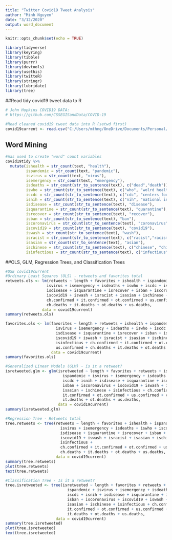 ```yaml
---
title: "Twitter Covid19 Tweet Analysis"
author: "Minh Nguyen"
date: "3/12/2020"
output: word_document
---
```


```r
knitr::opts_chunk$set(echo = TRUE)
```

```r
library(tidyverse)
library(keyring)
library(tibble)
library(purrr)
library(devtools)
library(usethis)
library(twitteR)
library(stringr)
library(lubridate)
library(tree)
```

##Read tidy covid19 tweet data to R 
```r
# John Hopkins COVID19 DATA:
# https://github.com/CSSEGISandData/COVID-19

#Read cleaned covid19 tweet data into R (setwd first)
covid19current <- read.csv("C:/Users/mthng/OneDrive/Documents/Personal/School/3 Spring 2020/Predictive Analytics (ITEC 621-002)/Project/twittercovid19/WIP/twittercovid19/Data/covid19march.csv")
```

## Word Mining
```r
#Was used to create "word" count variables
covid19tidy %>%
  mutate(ishealth = str_count(text, "health"),
         ispandemic = str_count(text, "pandemic"),
         isvirus = str_count(text, "virus"),
         isemergency = str_count(text, "emergency"),
         isdeaths = str_count(str_to_sentence(text), c("dead","death")),
         iswho = str_count(str_to_sentence(text), c("who", "wolrd health organization")),
         iscdc = str_count(str_to_sentence(text), c("cdc", "centers for disease control")),
         isnih = str_count(str_to_sentence(text), c("nih", "national institutes of health")),
         isdisease = str_count(str_to_sentence(text), "disease"), 
         isquarantine = str_count(str_to_sentence(text), "quarantine"), 
         isrecover = str_count(str_to_sentence(text), "recover"),
         isban = str_count(str_to_sentence(text), "ban"), 
         iscoronavirus = str_count(str_to_sentence(text), "coronavirus"),
         iscovid19 = str_count(str_to_sentence(text), "covid19"), 
         iswash = str_count(str_to_sentence(text), "wash"), 
         isracist = str_count(str_to_sentence(text), c("racist","racism")), 
         isasian = str_count(str_to_sentence(text), "asian"), 
         ischinese = str_count(str_to_sentence(text), c("chinese", "china")), 
         isinfectious = str_count(str_to_sentence(text), c("infectious", "infections"))) -> covid19tidy
```

##OLS, GLM, Regression Trees, and Classification Trees
```r
#USE covid19current
#Ordinary Least Squares (OLS) - retweets and favorites total
retweets.ols <- lm(retweets ~ length + favorites + ishealth + ispandemic + 
                  isvirus + isemergency + isdeaths + iswho + iscdc + isnih + 
                  isdisease + isquarantine + isrecover + isban + iscoronavirus + 
                  iscovid19 + iswash + isracist + isasian + ischinese + isinfectious +
                  ch.confirmed + it.confirmed + ot.confirmed + us.confirmed +
                  ch.deaths + it.deaths + ot.deaths + us.deaths, 
                data = covid19current)
summary(retweets.ols)

favorites.ols <- lm(favorites ~ length + retweets + ishealth + ispandemic + 
                      isvirus + isemergency + isdeaths + iswho + iscdc + isnih + 
                      isdisease + isquarantine + isrecover + isban + iscoronavirus + 
                      iscovid19 + iswash + isracist + isasian + ischinese + 
                      isinfectious + ch.confirmed + it.confirmed + ot.confirmed +
                      us.confirmed + ch.deaths + it.deaths + ot.deaths + us.deaths, 
                    data = covid19current)
summary(favorites.ols)

#Generalized Linear Models (GLM) - is it a retweet?
isretweeted.glm <- glm(isretweeted ~ length + favorites + retweets + ishealth +
                         ispandemic + isvirus + isemergency + isdeaths + iswho + 
                         iscdc + isnih + isdisease + isquarantine + isrecover + 
                         isban + iscoronavirus + iscovid19 + iswash + isracist + 
                         isasian + ischinese + isinfectious + ch.confirmed +
                         it.confirmed + ot.confirmed + us.confirmed + ch.deaths +
                         it.deaths + ot.deaths + us.deaths, 
                       data = covid19current)
summary(isretweeted.glm)

#Regression Tree - Retweets total
tree.retweets <- tree(retweets ~ length + favorites + ishealth + ispandemic + 
                        isvirus + isemergency + isdeaths + iswho + iscdc + isnih + 
                        isdisease + isquarantine + isrecover + isban + iscoronavirus + 
                        iscovid19 + iswash + isracist + isasian + ischinese + 
                        isinfectious + 
                        ch.confirmed + it.confirmed + ot.confirmed + us.confirmed +
                        ch.deaths + it.deaths + ot.deaths + us.deaths, 
                      data = covid19current)
summary(tree.retweets)
plot(tree.retweets)
text(tree.retweets)

#Classification Tree - Is it a retweet?
tree.isretweeted <- tree(isretweeted ~ length + favorites + retweets + ishealth + 
                           ispandemic + isvirus + isemergency + isdeaths + iswho + 
                           iscdc + isnih + isdisease + isquarantine + isrecover + 
                           isban + iscoronavirus + iscovid19 + iswash + isracist + 
                           isasian + ischinese + isinfectious + ch.confirmed + 
                           it.confirmed + ot.confirmed + us.confirmed + ch.deaths +
                           it.deaths + ot.deaths + us.deaths, 
                      data = covid19current)
summary(tree.isretweeted)
plot(tree.isretweeted)
text(tree.isretweeted)
```
